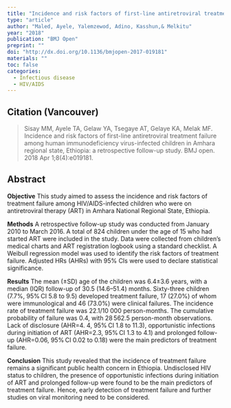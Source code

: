 ```yaml
---
title: "Incidence and risk factors of first-line antiretroviral treatment failure among human immunodeficiency virus-infected children in Amhara regional state, Ethiopia: a retrospective follow-up study."
type: "article"
author: "Maled, Ayele, Yalemzewod, Adino, Kasshun,& Melkitu"
year: "2018"
publication: "BMJ Open"
preprint: ""
doi: "http://dx.doi.org/10.1136/bmjopen-2017-019181"
materials: ""
toc: false
categories:
  - Infectious disease
  - HIV/AIDS
---
```


## Citation (Vancouver)

> Sisay MM, Ayele TA, Gelaw YA, Tsegaye AT, Gelaye KA, Melak MF. Incidence and risk factors of first-line antiretroviral treatment failure among human immunodeficiency virus-infected children in Amhara regional state, Ethiopia: a retrospective follow-up study. BMJ open. 2018 Apr 1;8(4):e019181.

## Abstract

**Objective** This study aimed to assess the incidence and risk factors of treatment failure among HIV/AIDS-infected children who were on antiretroviral therapy (ART) in Amhara National Regional State, Ethiopia.

**Methods** A retrospective follow-up study was conducted from January 2010 to March 2016. A total of 824 children under the age of 15 who had started ART were included in the study. Data were collected from children's medical charts and ART registration logbook using a standard checklist. A Weibull regression model was used to identify the risk factors of treatment failure. Adjusted HRs (AHRs) with 95% CIs were used to declare statistical significance.

**Results** The mean (±SD) age of the children was 6.4±3.6 years, with a median (IQR) follow-up of 30.5 (14.6--51.4) months. Sixty-three children (7.7%, 95% CI 5.8 to 9.5) developed treatment failure, 17 (27.0%) of whom were immunological and 46 (73.0%) were clinical failures. The incidence rate of treatment failure was 22.1/10 000 person-months. The cumulative probability of failure was 0.4, with 28 562.5 person-month observations. Lack of disclosure (AHR=4. 4, 95% CI 1.8 to 11.3), opportunistic infections during initiation of ART (AHR=2.3, 95% CI 1.3 to 4.1) and prolonged follow-up (AHR=0.06, 95% CI 0.02 to 0.18) were the main predictors of treatment failure.

**Conclusion** This study revealed that the incidence of treatment failure remains a significant public health concern in Ethiopia. Undisclosed HIV status to children, the presence of opportunistic infections during initiation of ART and prolonged follow-up were found to be the main predictors of treatment failure. Hence, early detection of treatment failure and further studies on viral monitoring need to be considered.
